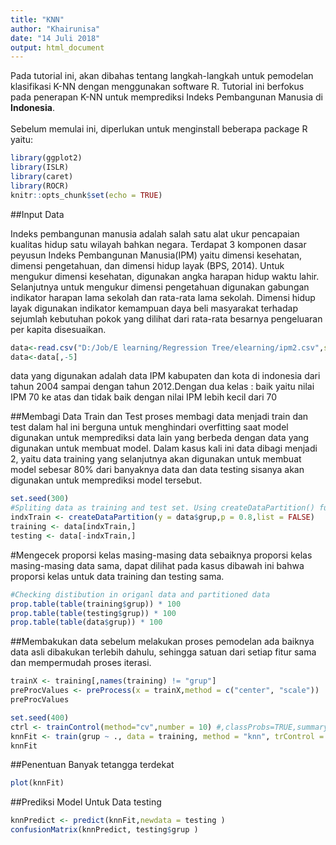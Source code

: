 ```yaml
---
title: "KNN"
author: "Khairunisa"
date: "14 Juli 2018"
output: html_document
---
```


Pada tutorial ini, akan dibahas tentang langkah-langkah untuk pemodelan klasifikasi K-NN dengan menggunakan software R. Tutorial ini berfokus pada penerapan K-NN untuk memprediksi Indeks Pembangunan Manusia di **Indonesia**. 
\
\
Sebelum memulai ini, diperlukan untuk menginstall beberapa package R yaitu:
```r
library(ggplot2)
library(ISLR)
library(caret)
library(ROCR)
knitr::opts_chunk$set(echo = TRUE)
```

##Input Data

Indeks pembangunan manusia adalah salah satu alat ukur pencapaian kualitas hidup satu wilayah bahkan negara. Terdapat 3 komponen dasar peyusun Indeks Pembangunan Manusia(IPM) yaitu dimensi kesehatan, dimensi pengetahuan, dan dimensi hidup layak (BPS, 2014). Untuk mengukur dimensi kesehatan, digunakan angka harapan hidup waktu lahir. Selanjutnya untuk mengukur dimensi pengetahuan digunakan gabungan indikator harapan lama sekolah dan rata-rata lama sekolah. Dimensi hidup layak digunakan indikator kemampuan daya beli masyarakat terhadap sejumlah kebutuhan pokok yang dilihat dari rata-rata besarnya pengeluaran per kapita disesuaikan.

```r
data<-read.csv("D:/Job/E learning/Regression Tree/elearning/ipm2.csv",sep=",")
data<-data[,-5]
```
data yang digunakan adalah data IPM kabupaten dan kota di indonesia dari tahun 2004 sampai dengan tahun 2012.Dengan dua kelas : baik yaitu nilai IPM 70 ke atas dan tidak baik dengan nilai IPM lebih kecil dari 70 

##Membagi Data Train dan Test
proses membagi data menjadi train dan test dalam hal ini berguna untuk menghindari overfitting saat model digunakan untuk memprediksi data lain yang berbeda dengan data yang digunakan untuk membuat model. Dalam kasus kali ini data dibagi menjadi 2, yaitu data training yang selanjutnya akan digunakan untuk membuat model sebesar 80% dari banyaknya data dan data testing sisanya akan digunakan untuk memprediksi model tersebut.
```r
set.seed(300)
#Spliting data as training and test set. Using createDataPartition() function from caret
indxTrain <- createDataPartition(y = data$grup,p = 0.8,list = FALSE)
training <- data[indxTrain,]
testing <- data[-indxTrain,]
```
#Mengecek proporsi kelas masing-masing data
sebaiknya proporsi kelas masing-masing data sama, dapat dilihat pada kasus dibawah ini bahwa proporsi kelas untuk data training dan testing sama.
```r
#Checking distibution in origanl data and partitioned data
prop.table(table(training$grup)) * 100
prop.table(table(testing$grup)) * 100
prop.table(table(data$grup)) * 100
```

##Membakukan data
sebelum melakukan proses pemodelan ada baiknya data asli dibakukan terlebih dahulu, sehingga satuan dari setiap fitur sama dan mempermudah proses iterasi.
```r
trainX <- training[,names(training) != "grup"]
preProcValues <- preProcess(x = trainX,method = c("center", "scale"))
preProcValues
```

```r
set.seed(400)
ctrl <- trainControl(method="cv",number = 10) #,classProbs=TRUE,summaryFunction = twoClassSummary)
knnFit <- train(grup ~ ., data = training, method = "knn", trControl = ctrl, preProcess = c("center","scale"), tuneLength = 20)
knnFit
```

##Penentuan Banyak tetangga terdekat
```r
plot(knnFit)
```
##Prediksi Model Untuk Data testing
```r
knnPredict <- predict(knnFit,newdata = testing )
confusionMatrix(knnPredict, testing$grup )
```



